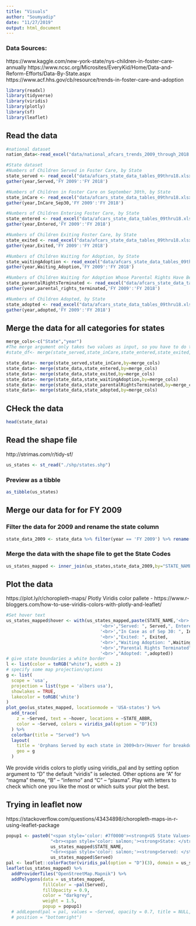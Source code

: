```yaml
---
title: "Visuals"
author: "Soumyadip"
date: "11/27/2019"
output: html_document
---
```

### Data Sources:
https://www.kaggle.com/new-york-state/nys-children-in-foster-care-annually
https://www.ncsc.org/Microsites/EveryKid/Home/Data-and-Reform-Efforts/Data-By-State.aspx
https://www.acf.hhs.gov/cb/resource/trends-in-foster-care-and-adoption

```r
library(readxl)
library(tidyverse)
library(viridis)
library(plotly)
library(sf)
library(leaflet)
```

## Read the data
```r
#national dataset
nation_data<-read_excel("data/national_afcars_trends_2009_through_2018.xlsx",sheet="Data")

#State dataset
#Numbers of Children Served in Foster Care, by State
state_served <- read_excel("data/afcars_state_data_tables_09thru18.xlsx",range="Served!A8:K60") %>%
gather(year,Served,'FY 2009':'FY 2018')

#Numbers of Children in Foster Care on September 30th, by State
state_inCare <- read_excel("data/afcars_state_data_tables_09thru18.xlsx",range="In Care on September 30th!A8:K60") %>%
gather(year,InCare_Sep30,'FY 2009':'FY 2018')

#Numbers of Children Entering Foster Care, by State
state_entered <- read_excel("data/afcars_state_data_tables_09thru18.xlsx",range="Entered!A8:K60") %>%
gather(year,Entered,'FY 2009':'FY 2018')

#Numbers of Children Exiting Foster Care, by State
state_exited <- read_excel("data/afcars_state_data_tables_09thru18.xlsx",range="Exited!A8:K60") %>%
gather(year,Exited,'FY 2009':'FY 2018')

#Numbers of Children Waiting for Adoption, by State
state_waitingAdoption <- read_excel("data/afcars_state_data_tables_09thru18.xlsx",range="Waiting for Adoption!A8:K60") %>%
gather(year,Waiting_Adoption,'FY 2009':'FY 2018')

#Numbers of Children Waiting for Adoption Whose Parental Rights Have Been Terminated, by State
state_parentalRightsTerminated <- read_excel("data/afcars_state_data_tables_09thru18.xlsx",range="Parental Rights Terminated!A8:K60") %>%
gather(year,parental_rights_terminated,'FY 2009':'FY 2018')

#Numbers of Children Adopted, by State
state_adopted <- read_excel("data/afcars_state_data_tables_09thru18.xlsx",range="Adopted!A8:K60") %>%
gather(year,adopted,'FY 2009':'FY 2018')
```

## Merge the data for all categories for states
```r
merge_cols<-c("State","year")
#The merge argument only takes two values as input, so you have to do them separately:
#state_df<- merge(state_served,state_inCare,state_entered,state_exited,state_waitingAdoption,state_parentalRightsTerminated,state_adopted,by=c("State","year"))

state_data<- merge(state_served,state_inCare,by=merge_cols)
state_data<- merge(state_data,state_entered,by=merge_cols)
state_data<- merge(state_data,state_exited,by=merge_cols)
state_data<- merge(state_data,state_waitingAdoption,by=merge_cols)
state_data<- merge(state_data,state_parentalRightsTerminated,by=merge_cols)
state_data<- merge(state_data,state_adopted,by=merge_cols)
```

## CHeck the data
```r
head(state_data)
```

## Read the shape file
http://strimas.com/r/tidy-sf/
```r
us_states <- st_read("./shp/states.shp")
```


### Preview as a tibble
```r
as_tibble(us_states)
```

## Merge our data for for FY 2009
### Filter the data for 2009 and rename the state column
```r
state_data_2009 <- state_data %>% filter(year == 'FY 2009') %>% rename(STATE_NAME = State)
```
### Merge the data with the shape file to get the State Codes
```r
us_states_mapped <- inner_join(us_states,state_data_2009,by="STATE_NAME")
```


## Plot the data
https://plot.ly/r/choropleth-maps/
Plotly Viridis color pallete - https://www.r-bloggers.com/how-to-use-viridis-colors-with-plotly-and-leaflet/
```r
#Set hover text
us_states_mapped$hover <- with(us_states_mapped,paste(STATE_NAME,'<br>',"Year: ",year,
                                    '<br>',"Served: ", Served,", Entered: ", Entered,
                                    '<br>',"In Case as of Sep 30: ", InCare_Sep30,
                                    '<br>',"Exited: ", Exited,
                                    '<br>',"Waiting Adoption: ",Waiting_Adoption,
                                    '<br>',"Parental Rights Terminated",parental_rights_terminated,
                                    '<br>',"Adopted: ",adopted))
# give state boundaries a white border
l <- list(color = toRGB("white"), width = 2)
# specify some map projection/options
g <- list(
  scope = 'usa',
  projection = list(type = 'albers usa'),
  showlakes = TRUE,
  lakecolor = toRGB('white')
)
plot_geo(us_states_mapped, locationmode = 'USA-states') %>%
  add_trace(
    z = ~Served, text = ~hover, locations = ~STATE_ABBR,
    color = ~Served, colors = viridis_pal(option = "D")(3)
  ) %>%
  colorbar(title = "Served") %>%
  layout(
    title = 'Orphans Served by each state in 2009<br>(Hover for breakdown)',
    geo = g
  )
```
We provide viridis colors to plotly using viridis_pal and by setting option argument to “D” the default “viridis” is selected. Other options are “A” for “magma” theme, “B” – “inferno” and “C” – “plasma”. Play with letters to check which one you like the most or which suits your plot the best.


## Trying in leaflet now
https://stackoverflow.com/questions/43434898/choropleth-maps-in-r-using-leaflet-package
```r
popup1 <- paste0("<span style='color: #7f0000'><strong>US State Values</strong></span>",
                 "<br><span style='color: salmon;'><strong>State: </strong></span>", 
                 us_states_mapped$STATE_NAME, 
                 "<br><span style='color: salmon;'><strong>Served: </strong></span>", 
                 us_states_mapped$Served)
pal <- leaflet::colorFactor(viridis_pal(option = "D")(3), domain = us_states_mapped$Served)
leaflet(us_states_mapped) %>% 
  addProviderTiles("OpenStreetMap.Mapnik") %>%
  addPolygons(data = us_states_mapped, 
              fillColor = ~pal(Served),
              fillOpacity = 0.9,       
              color = "darkgrey",      
              weight = 1.5,            
              popup = popup1)
  # addLegend(pal = pal, values = ~Served, opacity = 0.7, title = NULL,
  # position = "bottomright")
```